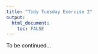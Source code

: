 ```yaml
---
title: "Tidy Tuesday Exercise 2"
output: 
  html_document:
    toc: FALSE
---
```



 To be continued... 
 